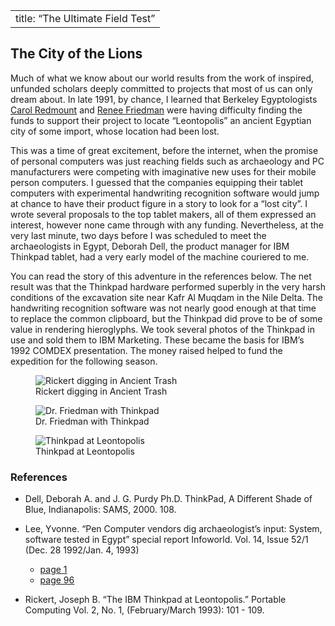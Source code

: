 
---
title: "The Ultimate Field Test"
---

## The City of the Lions
Much of what we know about our world results from the work of inspired, unfunded scholars deeply committed to projects that most of us can only dream about. In late 1991, by chance, I learned that Berkeley Egyptologists [Carol Redmount](https://vcresearch.berkeley.edu/faculty/carol-redmount) and [Renee Friedman](http://www.hierakonpolis-online.org/index.php/about-the-team/renee-friedman/) were having difficulty finding the funds to support their project to locate "Leontopolis" an ancient Egyptian city of some import, whose location had been lost.

This was a time of great excitement, before the internet, when the promise of personal computers was just reaching fields such as archaeology and PC manufacturers were competing with imaginative new uses for their mobile person computers. I guessed that the companies equipping their tablet computers with experimental handwriting recognition software would jump at chance to have their product figure in a story to look for a "lost city". I wrote several proposals to the top tablet makers, all of them expressed an interest, however none came through with any funding.  Nevertheless, at the very last minute, two days before I was scheduled to meet the archaeologists in Egypt, Deborah Dell, the product manager for IBM Thinkpad tablet, had a very early model of the machine couriered to me. 

You can read the story of this adventure in the references below. The net result was that the Thinkpad hardware performed superbly in the very harsh conditions of the excavation site near Kafr Al Muqdam in the Nile Delta. The handwriting recognition software was not nearly good enough at that time to replace the common clipboard, but the Thinkpad did prove to be of some value in rendering hieroglyphs. We took several photos of the Thinkpad in use and sold them to IBM Marketing. These became the basis for IBM's 1992 COMDEX presentation. The money raised helped to fund the expedition for the following season. 

::: {layout="[[40,-20,40], [100]]"}
![Rickert digging in Ancient Trash](JBR1.png)

![Dr. Friedman with Thinkpad](RF.png)

![Thinkpad at Leontopolis](T1.png)
:::




### References 

* Dell, Deborah A. and J. G. Purdy Ph.D. ThinkPad, A Different Shade of Blue, Indianapolis: SAMS, 2000. 108.

* Lee, Yvonne. "Pen Computer vendors dig archaeologist's input: System, software tested in Egypt" special report Infoworld. Vol. 14, Issue 52/1 (Dec. 28 1992/Jan. 4, 1993)
  * <a href="Infoworld_1.PDF" target="blank">page 1</a>
  * <a href="Infoworld_2.PDF" target="blank">page 96</a>

* Rickert, Joseph B. "The IBM Thinkpad at Leontopolis." Portable Computing Vol. 2, No. 1, (February/March 1993): 101 - 109.